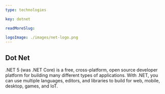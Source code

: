 ```yaml
---
type: technologies

key: dotnet

readMoreSlug:

logoImage: ./images/net-logo.png
---
```

## Dot Net
.NET 5 (was .NET Core) is a free, cross-platform, open source developer platform for building many different types of applications. With .NET, you can use multiple languages, editors, and libraries to build for web, mobile, desktop, games, and IoT.
